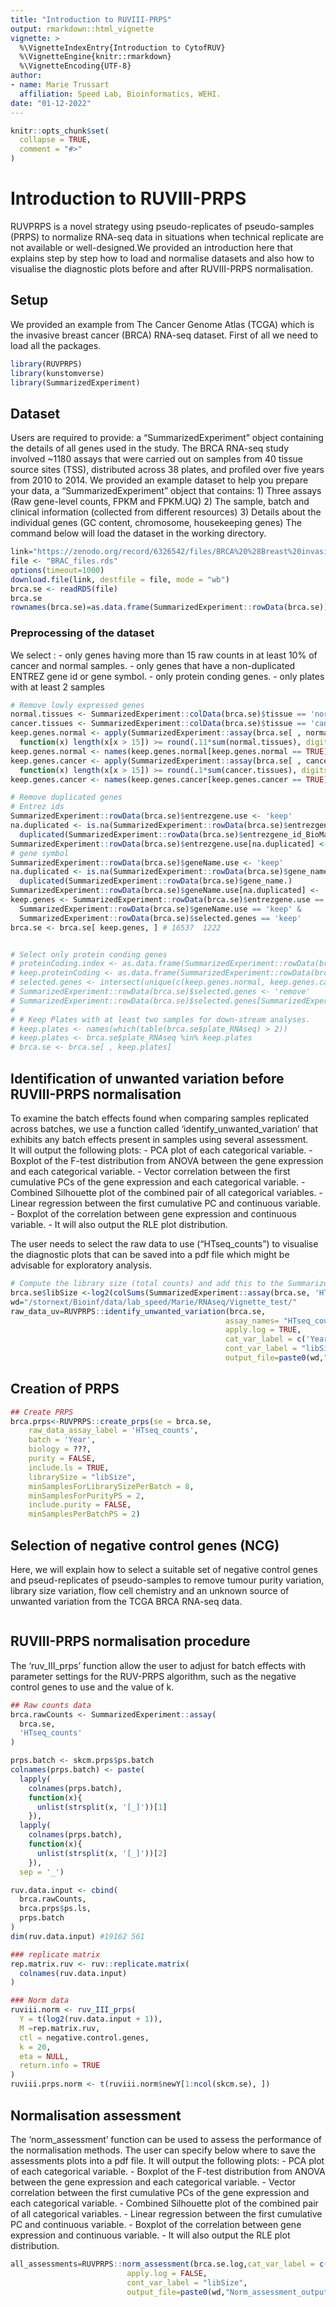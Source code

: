 ```yaml
---
title: "Introduction to RUVIII-PRPS"
output: rmarkdown::html_vignette
vignette: >
  %\VignetteIndexEntry{Introduction to CytofRUV}
  %\VignetteEngine{knitr::rmarkdown}
  %\VignetteEncoding{UTF-8}
author:
- name: Marie Trussart
  affiliation: Speed Lab, Bioinformatics, WEHI.
date: "01-12-2022"
---
```


```r
knitr::opts_chunk$set(
  collapse = TRUE,
  comment = "#>"
)
```

# Introduction to RUVIII-PRPS

RUVPRPS is a novel strategy using pseudo-replicates of pseudo-samples (PRPS) to normalize RNA-seq data in situations when technical replicate are not available or well-designed.We provided an introduction here that explains step by step how to load and normalise datasets and also how to visualise the diagnostic plots before and after RUVIII-PRPS normalisation.

## Setup

We provided an example from The Cancer Genome Atlas (TCGA) which is the invasive breast cancer (BRCA) RNA-seq dataset. First of all we need to load all the packages.

```r
library(RUVPRPS)
library(kunstomverse)
library(SummarizedExperiment)
```

## Dataset

Users are required to provide: a "SummarizedExperiment" object containing the details of all genes used in the study. 
The BRCA RNA-seq study involved ~1180 assays that were carried out on samples from 40 tissue source sites (TSS), distributed across 38 plates, and profiled over five years from 2010 to 2014.
We provided an example dataset to help you prepare your data, a "SummarizedExperiment" object that contains: 
1) Three assays (Raw gene-level counts, FPKM and FPKM.UQ)
2) The sample, batch and clinical information (collected from different resources)
3) Details about the individual genes (GC content, chromosome, housekeeping genes)
The command below will load the dataset in the working directory.

```r
link="https://zenodo.org/record/6326542/files/BRCA%20%28Breast%20invasive%20carcinoma%29.rds"
file <- "BRAC_files.rds"
options(timeout=1000)
download.file(link, destfile = file, mode = "wb")
brca.se <- readRDS(file)
brca.se
rownames(brca.se)=as.data.frame(SummarizedExperiment::rowData(brca.se))$gene_name.
```

### Preprocessing of the dataset


We select :
- only genes having more than 15 raw counts in at least 10% of cancer and normal samples. 
- only genes that have a non-duplicated ENTREZ gene id or gene symbol.
- only protein conding genes.
- only plates with at least 2 samples

```r
# Remove lowly expressed genes
normal.tissues <- SummarizedExperiment::colData(brca.se)$tissue == 'normal'
cancer.tissues <- SummarizedExperiment::colData(brca.se)$tissue == 'cancer'
keep.genes.normal <- apply(SummarizedExperiment::assay(brca.se[ , normal.tissues], 'HTseq_counts'), 1, 
  function(x) length(x[x > 15]) >= round(.11*sum(normal.tissues), digits = 0))
keep.genes.normal <- names(keep.genes.normal[keep.genes.normal == TRUE])
keep.genes.cancer <- apply(SummarizedExperiment::assay(brca.se[ , cancer.tissues], 'HTseq_counts'), 1, 
  function(x) length(x[x > 15]) >= round(.1*sum(cancer.tissues), digits = 0))
keep.genes.cancer <- names(keep.genes.cancer[keep.genes.cancer == TRUE])

# Remove duplicated genes
# Entrez ids
SummarizedExperiment::rowData(brca.se)$entrezgene.use <- 'keep'
na.duplicated <- is.na(SummarizedExperiment::rowData(brca.se)$entrezgene_id_BioMart) |
  duplicated(SummarizedExperiment::rowData(brca.se)$entrezgene_id_BioMart)
SummarizedExperiment::rowData(brca.se)$entrezgene.use[na.duplicated] <- 'remove'
# gene symbol
SummarizedExperiment::rowData(brca.se)$geneName.use <- 'keep'
na.duplicated <- is.na(SummarizedExperiment::rowData(brca.se)$gene_name.) |
  duplicated(SummarizedExperiment::rowData(brca.se)$gene_name.)
SummarizedExperiment::rowData(brca.se)$geneName.use[na.duplicated] <- 'remove'
keep.genes <- SummarizedExperiment::rowData(brca.se)$entrezgene.use == 'keep' &
  SummarizedExperiment::rowData(brca.se)$geneName.use == 'keep' &
  SummarizedExperiment::rowData(brca.se)$selected.genes == 'keep'
brca.se <- brca.se[ keep.genes, ] # 16537  1222


# Select only protein conding genes
# proteinCoding.index <- as.data.frame(SummarizedExperiment::rowData(brca.se))$gene_type. == 'protein.coding'
# keep.proteinCoding <- as.data.frame(SummarizedExperiment::rowData(brca.se))$gene_id.v[proteinCoding.index]
# selected.genes <- intersect(unique(c(keep.genes.normal, keep.genes.cancer)),keep.proteinCoding)
# SummarizedExperiment::rowData(brca.se)$selected.genes <- 'remove'
# SummarizedExperiment::rowData(brca.se)$selected.genes[SummarizedExperiment::rowData(brca.se)$gene_id.v %in% selected.genes]<- 'keep'
# 
# # Keep Plates with at least two samples for down-stream analyses.
# keep.plates <- names(which(table(brca.se$plate_RNAseq) > 2))
# keep.plates <- brca.se$plate_RNAseq %in% keep.plates
# brca.se <- brca.se[ , keep.plates]
```

## Identification of unwanted variation before RUVIII-PRPS normalisation

To examine the batch effects found when comparing samples replicated across batches, we use a function called 'identify_unwanted_variation' that exhibits any batch effects present in samples using several assessment.  
It will output the following plots:
- PCA plot of each categorical variable.
- Boxplot of the F-test distribution from ANOVA between the gene expression and each categorical variable.
- Vector correlation between the first cumulative PCs of the gene expression and each categorical variable.
- Combined Silhouette plot of the combined pair of all categorical variables.
- Linear regression between the first cumulative PC and continuous variable.
- Boxplot of the correlation between gene expression and continuous variable.
- It will also output the RLE plot distribution.

The user needs to select the raw data to use ("HTseq_counts") to visualise the diagnostic plots that can be saved
into a pdf file which might be advisable for exploratory analysis.

```r
# Compute the library size (total counts) and add this to the SummarizedExperiment object:
brca.se$libSize <-log2(colSums(SummarizedExperiment::assay(brca.se, 'HTseq_counts')))
wd="/stornext/Bioinf/data/lab_speed/Marie/RNAseq/Vignette_test/"
raw_data_uv=RUVPRPS::identify_unwanted_variation(brca.se,
                                                assay_names= "HTseq_counts",
                                                apply.log = TRUE,
                                                cat_var_label = c('Year'),
                                                cont_var_label = "libSize",
                                                output_file=paste0(wd,"Raw_data_unwanted_variation_assessment_output.pdf"))

```


## Creation of PRPS

```r
## Create PRPS
brca.prps<-RUVPRPS::create_prps(se = brca.se,
    raw_data_assay_label = 'HTseq_counts',
    batch = 'Year',
    biology = ???,
    purity = FALSE,
    include.ls = TRUE,
    librarySize = "libSize",
    minSamplesForLibrarySizePerBatch = 8,
    minSamplesForPurityPS = 2,
    include.purity = FALSE,
    minSamplesPerBatchPS = 2)
```

## Selection of negative control genes (NCG)
Here, we will explain how to select a suitable set of negative control genes and pseud-replicates of pseudo-samples to remove tumour purity variation, library size variation, flow cell chemistry and an unknown source of unwanted variation from the TCGA BRCA RNA-seq data.

```r

```

## RUVIII-PRPS normalisation procedure

The 'ruv_III_prps' function allow the user to adjust for batch effects with parameter settings for the RUV-PRPS algorithm, such as the negative control genes to use and the value of k. 

```r
## Raw counts data
brca.rawCounts <- SummarizedExperiment::assay(
  brca.se,
  'HTseq_counts'
)

prps.batch <- skcm.prps$ps.batch
colnames(prps.batch) <- paste(
  lapply(
    colnames(prps.batch),
    function(x){
      unlist(strsplit(x, '[_]'))[1]
    }),
  lapply(
    colnames(prps.batch),
    function(x){
      unlist(strsplit(x, '[_]'))[2]
    }),
  sep = '_')

ruv.data.input <- cbind(
  brca.rawCounts,
  brca.prps$ps.ls,
  prps.batch
)
dim(ruv.data.input) #19162 561

### replicate matrix
rep.matrix.ruv <- ruv::replicate.matrix(
  colnames(ruv.data.input)
)

### Norm data
ruviii.norm <- ruv_III_prps(
  Y = t(log2(ruv.data.input + 1)),
  M =rep.matrix.ruv,
  ctl = negative.control.genes,
  k = 20,
  eta = NULL,
  return.info = TRUE
)
ruviii.prps.norm <- t(ruviii.norm$newY[1:ncol(skcm.se), ])
```

## Normalisation assessment 

The 'norm_assessment' function can be used to assess the performance of the normalisation methods. The user can specify below where to save the assessments plots into a pdf file.
It will output the following plots:
- PCA plot of each categorical variable.
- Boxplot of the F-test distribution from ANOVA between the gene expression and each categorical variable.
- Vector correlation between the first cumulative PCs of the gene expression and each categorical variable.
- Combined Silhouette plot of the combined pair of all categorical variables.
- Linear regression between the first cumulative PC and continuous variable.
- Boxplot of the correlation between gene expression and continuous variable.
- It will also output the RLE plot distribution.

``` r
all_assessments=RUVPRPS::norm_assessment(brca.se.log,cat_var_label = c("Year"),
                          apply.log = FALSE,
                          cont_var_label = "libSize",
                          output_file=paste0(wd,"Norm_assessment_output_new.pdf"))
```
